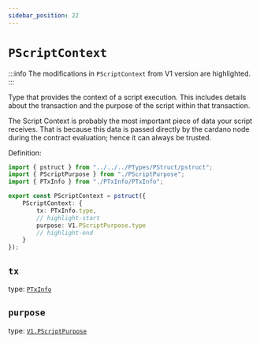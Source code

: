 ```yaml
---
sidebar_position: 22
---
```


# `PScriptContext`

:::info
The modifications in `PScriptContext` from V1 version are highlighted.
:::

Type that provides the context of a script execution. This includes details about the transaction and the purpose of the script within that transaction.

The Script Context is probably the most important piece of data your script receives. That is because this data is passed directly by the cardano node during the contract evaluation; hence it can always be trusted.

Definition:

```ts
import { pstruct } from "../../../PTypes/PStruct/pstruct";
import { PScriptPurpose } from "./PScriptPurpose";
import { PTxInfo } from "./PTxInfo/PTxInfo";

export const PScriptContext = pstruct({
    PScriptContext: {
        tx: PTxInfo.type,
        // highlight-start
        purpose: V1.PScriptPurpose.type
        // highlight-end
    }
});
```

## `tx`

type: [`PTxInfo`](./PTxInfo)

## `purpose`

type: [`V1.PScriptPurpose`](../../V1/ScriptContext/PScriptPurpose)